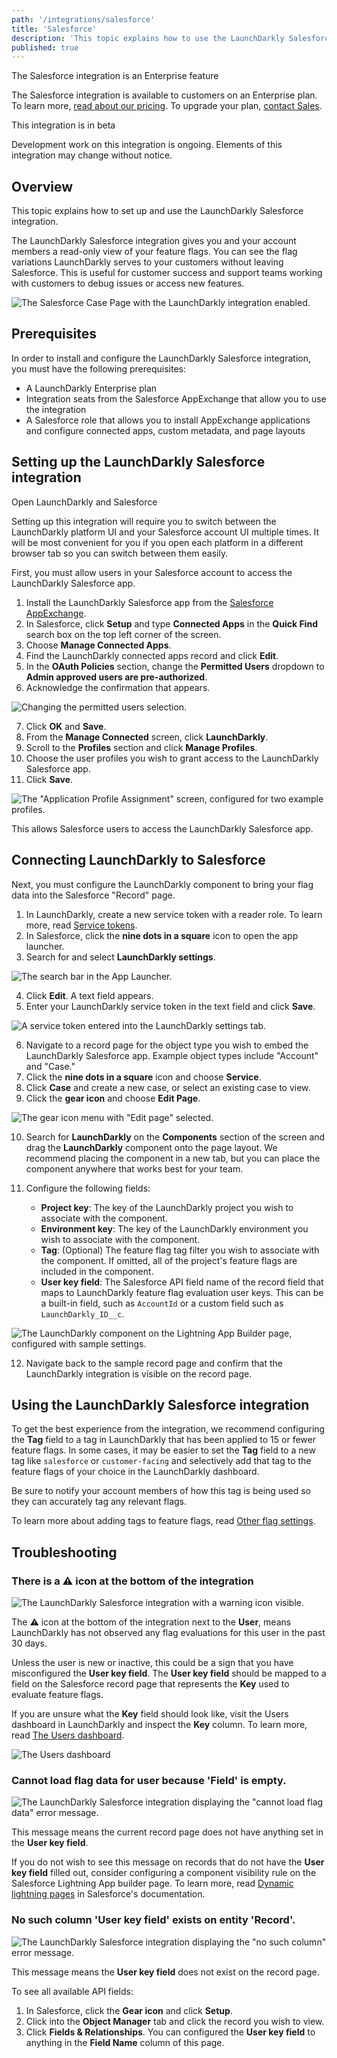 ```yaml
---
path: '/integrations/salesforce'
title: 'Salesforce'
description: 'This topic explains how to use the LaunchDarkly Salesforce integration.'
published: true
---
```


<Callout intent="primary">
<CalloutTitle>The Salesforce integration is an Enterprise feature</CalloutTitle>
<CalloutDescription>

The Salesforce integration is available to customers on an Enterprise plan. To learn more, [read about our pricing](https://launchdarkly.com/pricing/). To upgrade your plan, [contact Sales](https://launchdarkly.com/contact-sales/).

</CalloutDescription>
</Callout>

<Callout intent="info">
<CalloutTitle>This integration is in beta</CalloutTitle>
<CalloutDescription>

Development work on this integration is ongoing. Elements of this integration may change without notice.

</CalloutDescription>
</Callout>

## Overview

This topic explains how to set up and use the LaunchDarkly Salesforce integration.

The LaunchDarkly Salesforce integration gives you and your account members a read-only view of your feature flags. You can see the flag variations LaunchDarkly serves to your customers without leaving Salesforce. This is useful for customer success and support teams working with customers to debug issues or access new features.

![The Salesforce Case Page with the LaunchDarkly integration enabled.](salesforce-installation-complete.png)

## Prerequisites

In order to install and configure the LaunchDarkly Salesforce integration, you must have the following prerequisites:

* A LaunchDarkly Enterprise plan
* Integration seats from the Salesforce AppExchange that allow you to use the integration
* A Salesforce role that allows you to install AppExchange applications and configure connected apps, custom metadata, and page layouts

## Setting up the LaunchDarkly Salesforce integration

<Callout intent="info">
<CalloutTitle>Open LaunchDarkly and Salesforce</CalloutTitle>
<CalloutDescription>

Setting up this integration will require you to switch between the LaunchDarkly platform UI and your Salesforce account UI multiple times. It will be most convenient for you if you open each platform in a different browser tab so you can switch between them easily.

</CalloutDescription>
</Callout>

First, you must allow users in your Salesforce account to access the LaunchDarkly Salesforce app.

<!-- TODO: update link once we are published -->
1. Install the LaunchDarkly Salesforce app from the [Salesforce AppExchange](https://appexchange.salesforce.com).
2. In Salesforce, click **Setup** and type **Connected Apps** in the **Quick Find** search box on the top left corner of the screen.
3. Choose **Manage Connected Apps**.
4. Find the LaunchDarkly connected apps record and click **Edit**.
5. In the **OAuth Policies** section, change the **Permitted Users** dropdown to **Admin approved users are pre-authorized**.
6. Acknowledge the confirmation that appears.

![Changing the permitted users selection.](salesforce-oauth-policies.png)

7. Click **OK** and **Save**.
8. From the **Manage Connected** screen, click **LaunchDarkly**.
9. Scroll to the **Profiles** section and click **Manage Profiles**.
10. Choose the user profiles you wish to grant access to the LaunchDarkly Salesforce app.
11. Click **Save**.

![The "Application Profile Assignment" screen, configured for two example profiles.](salesforce-profile-assignment.png)

This allows Salesforce users to access the LaunchDarkly Salesforce app.

## Connecting LaunchDarkly to Salesforce

Next, you must configure the LaunchDarkly component to bring your flag data into the Salesforce "Record" page.

1. In LaunchDarkly, create a new service token with a reader role. To learn more, read [Service tokens](/home/account-security/api-access-tokens#service-tokens).
2. In Salesforce, click the **nine dots in a square** icon to open the app launcher.
3. Search for and select **LaunchDarkly settings**.

![The search bar in the App Launcher.](salesforce-search-launchdarkly-settings.png)

4. Click **Edit**. A text field appears.
5. Enter your LaunchDarkly service token in the text field and click **Save**.


![A service token entered into the LaunchDarkly settings tab.](salesforce-launchdarkly-settings.png)


6. Navigate to a record page for the object type you wish to embed the LaunchDarkly Salesforce app. Example object types include "Account" and "Case."
7. Click the **nine dots in a square** icon and choose **Service**.
8. Click **Case** and create a new case, or select an existing case to view.
9. Click the **gear icon** and choose **Edit Page**.

![The gear icon menu with "Edit page" selected.](salesforce-edit-page.png)

10. Search for **LaunchDarkly** on the **Components** section of the screen and drag the **LaunchDarkly** component onto the page layout. We recommend placing the component in a new tab, but you can place the component anywhere that works best for your team.

11. Configure the following fields:

    * **Project key**: The key of the LaunchDarkly project you wish to associate with the component.
    * **Environment key**: The key of the LaunchDarkly environment you wish to associate with the component.
    * **Tag**: (Optional) The feature flag tag filter you wish to associate with the component. If omitted, all of the project's feature flags are included in the component.
    * **User key field**: The Salesforce API field name of the record field that maps to LaunchDarkly feature flag evaluation user keys. This can be a built-in field, such as `AccountId` or a custom field such as `LaunchDarkly_ID__c`.

![The LaunchDarkly component on the Lightning App Builder page, configured with sample settings.](salesforce-component-settings.png)

12. Navigate back to the sample record page and confirm that the LaunchDarkly integration is visible on the record page.

## Using the LaunchDarkly Salesforce integration

To get the best experience from the integration, we recommend configuring the **Tag** field to a tag in LaunchDarkly that has been applied to 15 or fewer feature flags. In some cases, it may be easier to set the **Tag** field to a new tag like `salesforce` or `customer-facing` and selectively add that tag to the feature flags of your choice in the LaunchDarkly dashboard.

Be sure to notify your account members of how this tag is being used so they can accurately tag any relevant flags.

To learn more about adding tags to feature flags, read [Other flag settings](/home/managing-flags/flag-settings).

## Troubleshooting

### There is a ⚠️ icon at the bottom of the integration

![The LaunchDarkly Salesforce integration with a warning icon visible.](salesforce-integration-with-warning-icon-visible.png)

The ⚠️ icon at the bottom of the integration next to the **User**, means LaunchDarkly has not observed any flag evaluations for this user in the past 30 days.

Unless the user is new or inactive, this could be a sign that you have misconfigured the **User key field**. The **User key field** should be mapped to a field on the Salesforce record page that represents the **Key** used to evaluate feature flags.

If you are unsure what the **Key** field should look like, visit the Users dashboard in LaunchDarkly and inspect the **Key** column. To learn more, read [The Users dashboard](/home/managing-users/users-dashboard).

![The Users dashboard](users.png)

### Cannot load flag data for user because 'Field' is empty.

![The LaunchDarkly Salesforce integration displaying the "cannot load flag data" error message.](salesforce-cannot-load-flag-data-error.png)

This message means the current record page does not have anything set in the **User key field**.

If you do not wish to see this message on records that do not have the **User key field** filled out, consider configuring a component visibility rule on the Salesforce Lightning App builder page. To learn more, read [Dynamic lightning pages](https://help.salesforce.com/articleView?id=lightning_page_components_visibility.htm) in Salesforce's documentation.

### No such column 'User key field' exists on entity 'Record'.

![The LaunchDarkly Salesforce integration displaying the "no such column" error message.](salesforce-no-such-column-error.png)

This message means the **User key field** does not exist on the record page.

To see all available API fields:

1. In Salesforce, click the **Gear icon** and click **Setup**.
2. Click into the **Object Manager** tab and click the record you wish to view.
3. Click **Fields & Relationships**. You can configured the **User key field** to anything in the **Field Name** column of this page.
